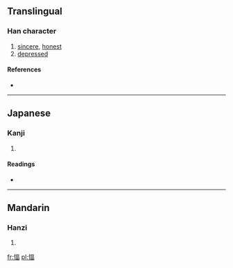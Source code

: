 ==Translingual==

===Han character===
{{Han char|rn=61|rad=心|as=09|sn=12|four=9106<sub>6</sub>|canj=心一口田 (PMRW), X心一口田 (XPMRW)}}

# [[sincere]], [[honest]]
# [[depressed]]

====References====
* {{Han ref|kx=0394.160|dkj=10916|dj=0730.230|hdz=42326.090|uh=610A|ud=24842|bh=D941|bd=55617}}

----

==Japanese==

===Kanji===
{{ja-kanji|grade=|rs=心09}}

# {{defn|Japanese|sort=心09}}

====Readings====
* {{ja-readings|on=[[ひょく]] (hyoku), [[ひき]] (hiki), [[ふく]] (fuku)|kun=[[まこと]] (makoto)}}

----

==Mandarin==

===Hanzi===
{{cmn-hanzi|pin=[[bì]] ([[bi4]]), [[qì]] ([[qi4]])|wg=pi<sup>4</sup>, ch'i<sup>4</sup>}}

# {{defn|Mandarin|sort=心09}}

[[fr:愊]]
[[pl:愊]]